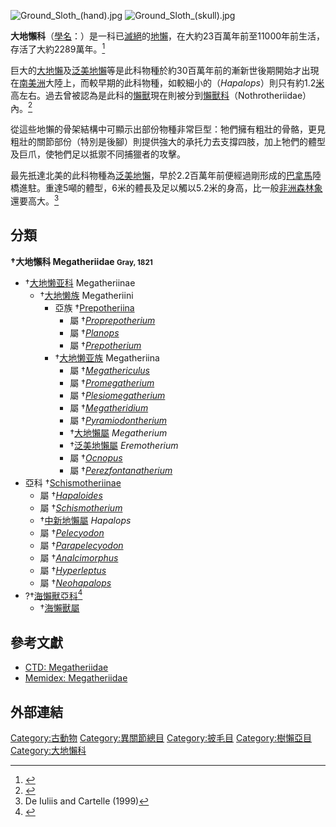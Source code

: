 {{Automatic taxobox
| taxon = Megatheriidae
| authority = [[J._E._Gray|J. E. Gray]], 1821
| fossil_range = 晚[[漸新世|漸新世]] - 晚[[更新世|更新世]]<br>~{{fossilrange|23|0.011}}
| image = Eremotherium.jpg
| image_caption = [[泛美地懶|泛美地懶]] （''Eremotherium''）的化石骨骼，藏於[[華盛頓哥倫比亞特區|華盛頓]]的[[美国国立自然历史博物馆|美国国立自然历史博物馆]]
| subdivision_ranks = [[亞科|亞科]]
| subdivision =
見內文
}}

[[File:Ground_Sloth_(hand).jpg|thumb]]
[[File:Ground_Sloth_(skull).jpg|thumb]]

'''大地懶科'''（[[學名|學名]]：{{lang|la|Megatheriidae}}）是一科已[[滅絕|滅絕]]的[[地懶|地懶]]，在大約23百萬年前至11000年前生活，存活了大約2289萬年。<ref>{{Cite web |url=http://paleodb.org/cgi-bin/bridge.pl?action=checkTaxonInfo&taxon_no=43608& |title=Paleobiology Database: Megatheriidae |accessdate=2015-04-09 |archive-date=2008-04-30 |archive-url=https://web.archive.org/web/20080430003236/http://paleodb.org/cgi-bin/bridge.pl?action=checkTaxonInfo |dead-url=no }}</ref>

巨大的[[大地懶|大地懶]]及[[泛美地懶|泛美地懶]]等是此科物種於約30百萬年前的漸新世後期開始才出現在[[南美洲|南美洲]]大陸上，而較早期的此科物種，如較細小的{{link-en|中新地懶|Hapalops}}（''Hapalops''）則只有約1.2[[米_(單位)|米]]高左右。過去曾被認為是此科的[[懶獸|懶獸]]現在則被分到[[懶獸科|懶獸科]]（Nothrotheriidae）內。<ref>{{cite journal
 | last = Muizon
 | first = C. de
 | authorlink =
 | coauthors = McDonald, H. G.; Salas, R.; Urbina, M.
 | title = The Youngest Species of the Aquatic Sloth ''Thalassocnus'' and a Reassessment of the Relationships of the Nothrothere Sloths (Mammalia: Xenarthra)
 | journal = Journal of Vertebrate Paleontology
 | volume = 24
 | issue = 2
 | pages = 387–397
 | publisher = [[Society_of_Vertebrate_Paleontology|Society of Vertebrate Paleontology]]
 | location =
 |date=June 2004
 | url = http://www.bioone.org/doi/abs/10.1671/2429a
 | doi = 10.1671/2429a
 | id =
 | accessdate = 2009-01-29}}</ref>

從這些地懶的骨架結構中可顯示出部份物種非常巨型：牠們擁有粗壯的骨骼，更見粗壯的關節部份（特別是後腳）則提供強大的承托力去支撐四肢，加上牠們的體型及巨爪，使牠們足以抵禦不同捕獵者的攻擊。

最先扺達北美的此科物種為[[泛美地懶|泛美地懶]]，早於2.2百萬年前便經過剛形成的[[巴拿馬|巴拿馬]]陸橋進駐。重達5噸的體型，6米的體長及足以觸以5.2米的身高，比一般[[非洲森林象|非洲森林象]]還要高大。<ref>De Iuliis and Cartelle (1999)</ref>

==分類==
''' †大地懶科 Megatheriidae <small>Gray, 1821</small>'''
<div float="left">
{{col-begin|width=70%}}
*†[[大地懒亚科|大地懒亚科]] Megatheriinae
**†[[大地懒族|大地懒族]] Megatheriini
*** 亞族 †[[Prepotheriina|Prepotheriina]]
**** 屬 †''[[Proprepotherium|Proprepotherium]]''
**** 屬 †''[[Planops|Planops]]''
**** 屬 †''[[Prepotherium|Prepotherium]]''
***†[[大地懒亚族|大地懒亚族]] Megatheriina
**** 屬 †''[[Megathericulus|Megathericulus]]''
**** 屬 †''[[Promegatherium|Promegatherium]]''
**** 屬 †''[[Plesiomegatherium|Plesiomegatherium]]''
**** 屬 †''[[Megatheridium|Megatheridium]]''
**** 屬 †''[[Pyramiodontherium|Pyramiodontherium]]''
****†[[大地懶|大地懶屬]] ''Megatherium''
****†[[泛美地懶屬|泛美地懶屬]] ''Eremotherium''<!-- Journal of Systematic Palaeontology 4 (2): 199–209 -->
**** 屬 †''[[Ocnopus|Ocnopus]]''
**** 屬 †''[[Perezfontanatherium|Perezfontanatherium]]''
* 亞科 †[[Schismotheriinae|Schismotheriinae]]
** 屬 †''[[Hapaloides|Hapaloides]]''
** 屬 †''[[Schismotherium|Schismotherium]]''
**†[[中新地懶屬|中新地懶屬]] ''Hapalops''
** 屬 †''[[Pelecyodon|Pelecyodon]]''
** 屬 †''[[Parapelecyodon|Parapelecyodon]]''
** 屬 †''[[Analcimorphus|Analcimorphus]]''
** 屬 †''[[Hyperleptus|Hyperleptus]]''
** 屬 †''[[Neohapalops|Neohapalops]]''
* ?†[[海懶獸屬|海懶獸亞科]]<ref>{{cite journal |author1=Eli Amson |author2=Christian de Muizon |author3=Timothy J. Gaudin |year=2017 |title=A reappraisal of the phylogeny of the Megatheria (Mammalia: Tardigrada), with an emphasis on the relationships of the Thalassocninae, the marine sloths |journal=Zoological Journal of the Linnean Society |volume=179 |issue=1 |pages=217–236 |doi=10.1111/zoj.12450 |url=http://hal.upmc.fr/hal-01331193/file/Amson_2016_A_reappraisal_of.pdf |access-date=2018-10-25 |archive-date=2020-04-14 |archive-url=https://web.archive.org/web/20200414145742/https://hal.sorbonne-universite.fr/hal-01331193/file/Amson_2016_A_reappraisal_of.pdf |dead-url=no }}</ref>
** †[[海懶獸屬|海懶獸屬]]
{{col-end}}
</div>

==參考文獻==
{{reflist}}
* [http://ctdbase.org/detail.go?type=taxon&acc=136417 CTD: Megatheriidae]{{Wayback|url=http://ctdbase.org/detail.go?type=taxon&acc=136417 |date=20120402163459 }}
* [http://www.memidex.com/megatheriidae Memidex: Megatheriidae]{{Dead link|date=2020年4月 |bot=InternetArchiveBot |fix-attempted=yes }}

==外部連結==
{{Wikispecies|Megatheriidae}}

{{Portal|滅絕與瀕危物種}}
{{披毛目|M.}}
{{Taxonbar|from=Q784732}}

[[Category:古動物|Category:古動物]]
[[Category:異關節總目|Category:異關節總目]]
[[Category:披毛目|Category:披毛目]]
[[Category:樹懶亞目|Category:樹懶亞目]]
[[Category:大地懶科|Category:大地懶科]]